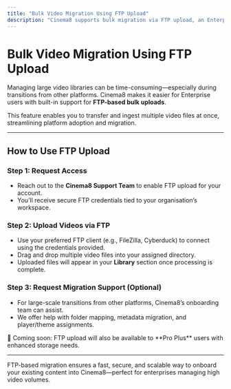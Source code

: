 ```yaml
---
title: "Bulk Video Migration Using FTP Upload"
description: "Cinema8 supports bulk migration via FTP upload, an Enterprise-exclusive feature for streamlined video onboarding."
---
```



# Bulk Video Migration Using FTP Upload

Managing large video libraries can be time-consuming—especially during transitions from other platforms. Cinema8 makes it easier for Enterprise users with built-in support for **FTP-based bulk uploads**.

This feature enables you to transfer and ingest multiple video files at once, streamlining platform adoption and migration.

---

## How to Use FTP Upload

<Steps>

### Step 1: Request Access

- Reach out to the **Cinema8 Support Team** to enable FTP upload for your account.
- You’ll receive secure FTP credentials tied to your organisation’s workspace.

### Step 2: Upload Videos via FTP

- Use your preferred FTP client (e.g., FileZilla, Cyberduck) to connect using the credentials provided.
- Drag and drop multiple video files into your assigned directory.
- Uploaded files will appear in your **Library** section once processing is complete.

### Step 3: Request Migration Support (Optional)

- For large-scale transitions from other platforms, Cinema8’s onboarding team can assist.
- We offer help with folder mapping, metadata migration, and player/theme assignments.

</Steps>

<Callout type="info">
🚀 Coming soon: FTP upload will also be available to **Pro Plus** users with enhanced storage needs.
</Callout>

---

FTP-based migration ensures a fast, secure, and scalable way to onboard your existing content into Cinema8—perfect for enterprises managing high video volumes.
